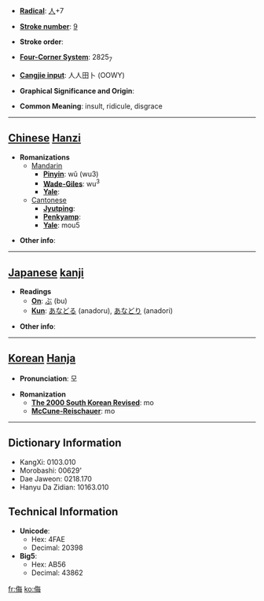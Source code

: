 * '''[[Wiktionary:Chinese radical index| Radical]]''': [[Wiktionary:Chinese radical index 人|人]]+7

* '''[[Wiktionary:Chinese total strokes index|Stroke number]]''': [[Wiktionary:Chinese total strokes index 9|9]]

* '''Stroke order''': 

* '''[[Wiktionary:Chinese four corner index|Four-Corner System]]''': 2825<sub>7</sub>

* '''[[Wiktionary:Chinese Cangjie index|Cangjie input]]''': 人人田卜 (OOWY)

* '''Graphical Significance and Origin''': 

* '''Common Meaning''': insult, ridicule, disgrace

----

== [[Chinese]] [[Hanzi]] ==

* '''Romanizations'''
** [[Mandarin]]
*** '''[[Pinyin]]''': wǔ (wu3)
*** '''[[Wade-Giles]]''': wu<sup>3</sup>
*** '''[[Yale]]''': 
**[[Cantonese]]
***'''[[Jyutping]]''':
***'''[[Penkyamp]]''': 
***'''[[Yale]]''': mou5

* '''Other info''': 

----

== [[Japanese]] [[kanji]] ==

* '''Readings'''
** '''[[On]]''': [[ぶ]] (bu)
** '''[[Kun]]''': [[あなどる]] (anadoru), [[あなどり]] (anadori)

* '''Other info''':  

----

== [[Korean]] [[Hanja]] ==

* '''Pronunciation''': 모

* '''Romanization'''
** '''[[The 2000 South Korean Revised Romanization|The 2000 South Korean Revised]]''': mo
** '''[[McCune-Reischauer]]''': mo

----

== Dictionary Information ==

* KangXi: 0103.010
* Morobashi: 00629'
* Dae Jaweon: 0218.170
* Hanyu Da Zidian: 10163.010

== Technical Information ==

* '''Unicode''':
** Hex: 4FAE
** Decimal: 20398
* '''Big5''':
** Hex: AB56
** Decimal: 43862

[[fr:侮]]
[[ko:侮]]